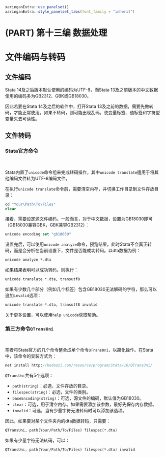 ```r
xaringanExtra::use_panelset()
xaringanExtra::style_panelset_tabs(font_family = "inherit")
```

# (PART) 第十三编 数据处理 {-}

# 文件编码与转码 {#StataEncoding}

## 文件编码 {#StataFileEncoding}

Stata 14及之后版本默认使用的编码为UTF-8，而Stata 13及之前版本的中文数据使用的编码多为GB2312、GBK或GB18030。

因此若要在Stata 14及之后的软件中，打开Stata 13及之前的数据，需要先做转码，才能正常使用。如果不转码，则可能出现乱码，使变量标签、值标签和字符型变量失去可读性。

## 文件转码 {#StataTransEncoding .panelset}

### Stata官方命令 {-}

<br>

Stata内置了`unicode`命令组来完成转码操作，其中`unicode translate`适用于将其他编码文件转为UTF-8编码文件。

在执行`unicode translate`命令前，需要清空内存，并切换工作目录到文件存放目录：

```stata
cd "Your\Path\To\Files"
clear
```

接着，需要设定源文件编码。一般而言，对于中文数据，设置为GB18030即可（GB18030兼容GBK，GBK兼容GB2312）：

```stata
unicode encoding set "gb18030"
```

设置完后，可以使用`unicode analyze`命令，预览结果。此时Stata不会真正转码，而是会分析在当前设置下，文件是否能成功转码。以dta数据为例：

```stata
unicode analyze *.dta
```

如果结果表明可以成功转码，则执行：

```stata
unicode translate *.dta, transutf8
```

如果有少数几个部分（例如几个标签）包含GB18030无法解码的字符，那么可以追加`invalid`选项：

```stata
unicode translate *.dta, transutf8 invalid
```

关于更多设置，可以使用`help unicode`获取帮助。

### 第三方命令`QTransUni` {-}

<br>

笔者将Stata官方的几个命令整合成单个命令`QTransUni`，以简化操作。在Stata中，该命令的安装方式为：

```stata
net install http://hedaozi.com/resource/program/Stata/16/QTransUni/
```

`QTransUni`共有5个选项：

- `path(string)`：必选，文件存放的目录。
- `filespec(string)`：必选，文件的类别。
- `baseEncoding(string)`：可选，源文件的编码，默认值为GB18030。
- `clear`：可选，用于清空内存。如果需要添加该参数，最好先保存内存数据。
- `invalid`：可选，当有少量字符无法转码时可以添加该选项。

因此，如果要对某个文件夹内的dta数据转码，只需要：

```stata
QTransUni, path(Your/Path/To/Files) filespec(*.dta)
```

如果有少量字符无法转码，可以：

```stata
QTransUni, path(Your/Path/To/Files) filespec(*.dta) invalid
```
